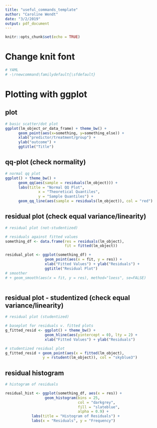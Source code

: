 ```yaml
---
title: "useful_commands_template"
author: "Caroline Wendt"
date: "3/2/2019"
output: pdf_document
---
```


```r
knitr::opts_chunk$set(echo = TRUE)
```

# Change knit font
```r
# YAML
# -\rnewcommand\familydefault{\sfdefault}
```


# Plotting with ggplot

## plot
```r

# basic scatter/dot plot
ggplot(lm_object_or_data_frame) + theme_bw() + 
      geom_point(aes(x=something, y=something_else)) + 
      xlab("predictor/treatment/group") + 
      ylab("outcome") + 
      ggtitle("Title")

```

## qq-plot (check normality)
```r

# normal qq plot
ggplot() + theme_bw() + 
      geom_qq(aes(sample = residuals(lm_object))) + 
      labs(title = "Normal QQ Plot",
               x = "Theoretical Quantiles", 
               y = "Sample Quantiles") +
      geom_qq_line(aes(sample = residuals(lm_object)), col = "red")

```

## residual plot (check equal variance/linearity)
```r

# residual plot (not-studentized)

# residuals against fitted values
something_df <- data.frame(res = residuals(lm_object), 
                           fit = fitted(lm_object))

residual_plot <- ggplot(something_df) + 
                  geom_point(aes(x = fit, y = res)) + 
                  xlab("Fitted Values") + ylab("Residuals") +
                  ggtitle("Residual Plot")
# smoother
# + geom_smooth(aes(x = fit, y = res), method="loess", se=FALSE)
 
```

## residual plot - studentized (check equal variance/linearity)
```r

# residual plot (studentized)

# baseplot for residuals v. fitted plots
g_fitted_resid <- ggplot() + theme_bw() + 
                  geom_hline(aes(yintercept = 0), lty = 2) + 
                  xlab("Fitted Values") + ylab("Residuals")

# studentized residual plot
g_fitted_resid + geom_point(aes(x = fitted(lm_object), 
                 y = rstudent(lm_object)), col = "skyblue3")

```

## residual histogram
```r

# histogram of residuals

residual_hist <- ggplot(something_df, aes(x = res)) + 
                  geom_histogram(bins = 25, 
                                 col = "darkgrey", 
                                 fill = "slateblue",
                                 alpha = 0.9) +
            labs(title = "Histogram of Residuals") +
            labs(x = "Residuals", y = "Frequency")

```

